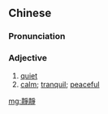 {{also|静静}}
==Chinese==
{{zh-forms|s=静静}}

===Pronunciation===
{{zh-pron
|m=jìngjìng
|cat=a
}}

===Adjective===
{{zh-adj}}

# [[quiet]]
# [[calm]]; [[tranquil]]; [[peaceful]]

[[mg:靜靜]]